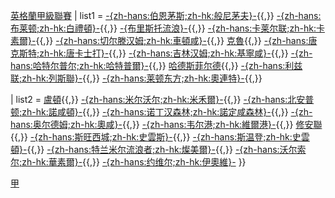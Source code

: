 {{Navbox
| name  = 英格蘭足球甲級聯賽 (2007-08)
| title = [[2007年至2008年英格蘭足球甲級聯賽|2007/08年]]{{,}}[[英格蘭足球甲級聯賽|英格蘭甲級聯賽]]
| list1 = [[伯恩茅斯足球俱乐部|-{zh-hans:伯恩茅斯;zh-hk:般尼茅夫}-]]{{,}} [[布莱顿足球俱乐部|-{zh-hans:布莱顿;zh-hk:白禮頓}-]]{{,}} [[布里斯托流浪足球俱乐部|-{布里斯托流浪}-]]{{,}} [[卡莱尔联足球俱乐部|-{zh-hans:卡莱尔联;zh-hk:卡素爾}-]]{{,}} [[切尔滕汉姆足球俱乐部|-{zh-hans:切尔滕汉姆;zh-hk:車頓咸}-]]{{,}} [[克鲁足球俱乐部|克魯]]{{,}} [[唐卡斯特流浪足球俱乐部|-{zh-hans:唐克斯特;zh-hk:唐卡士打}-]]{{,}} [[吉林汉姆足球俱乐部|-{zh-hans:吉林汉姆;zh-hk:基寧咸}-]]{{,}} [[哈特尔普尔联足球俱乐部|-{zh-hans:哈特尔普尔;zh-hk:哈特普爾}-]]{{,}} [[哈德斯菲尔德足球俱乐部|哈德斯菲尔德]]{{,}} [[利兹联足球俱乐部|-{zh-hans:利兹联;zh-hk:列斯聯}-]]{{,}} [[莱顿东方足球俱乐部|-{zh-hans:莱顿东方;zh-hk:奧連特}-]]{{,}} 

| list2 = [[卢顿足球俱乐部|盧頓]]{{,}} [[米尔沃尔足球俱乐部|-{zh-hans:米尔沃尔;zh-hk:米禾爾}-]]{{,}} [[北安普顿足球俱乐部|-{zh-hans:北安普顿;zh-hk:諾咸頓}-]]{{,}} [[诺丁汉森林足球俱乐部|-{zh-hans:诺丁汉森林;zh-hk:諾定咸森林}-]]{{,}} [[奥尔德姆足球俱乐部|-{zh-hans:奥尔德姆;zh-hk:奧咸}-]]{{,}} [[韦尔港足球俱乐部|-{zh-hans:韦尔港;zh-hk:維爾港}-]]{{,}} [[修安联足球俱乐部|修安聯]]{{,}} [[斯旺西城足球俱乐部|-{zh-hans:斯旺西城;zh-hk:史雲斯}-]]{{,}} [[斯温登足球俱乐部|-{zh-hans:斯温登;zh-hk:史雲頓}-]]{{,}} [[特兰米尔流浪者足球俱乐部|-{zh-hans:特兰米尔流浪者;zh-hk:燦美爾}-]]{{,}} [[沃尔索尔足球俱乐部|-{zh-hans:沃尔索尔;zh-hk:華素爾}-]]{{,}} [[约维尔足球俱乐部|-{zh-hans:约维尔;zh-hk:伊奧維}-]]
}}<noinclude>
[[Category:英格兰足球联赛模板|甲]]
</noinclude>